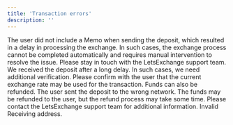 ```yaml
---
title: 'Transaction errors'
description: ''
---
```


<Accordion title="50001 - Missed memo">
    The user did not include a Memo when sending the deposit, which resulted in a delay in processing the exchange.
    In such cases, the exchange process cannot be completed automatically and requires manual intervention to resolve the issue.
    Please stay in touch with the LetsExchange support team.
</Accordion>

<Accordion title="50002 - Clarification needed">
    We received the deposit after a long delay. In such cases, we need additional verification.
    Please confirm with the user that the current exchange rate may be used for the transaction. Funds can also be refunded.
</Accordion>

<Accordion title="50003 - Waiting for refund">
    The user sent the deposit to the wrong network. The funds may be refunded to the user, but the refund process may take some time.
    Please contact the LetsExchange support team for additional information.
</Accordion>

<Accordion title="50004 - Invalid Receiving address">
    Invalid Receiving address.
</Accordion>
